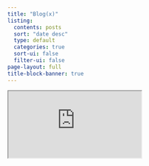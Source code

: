 ```yaml
---
title: "Blog(x)"
listing:
  contents: posts
  sort: "date desc"
  type: default
  categories: true
  sort-ui: false
  filter-ui: false
page-layout: full
title-block-banner: true
---
```


::: {#p5-container}
<iframe src="https://editor.p5js.org/Varad404error/full/I-BX0LIb3">
        width="100%" 
        height="500px" 
        style="border: none; display: block; margin: 0 auto;">
</iframe>
:::
